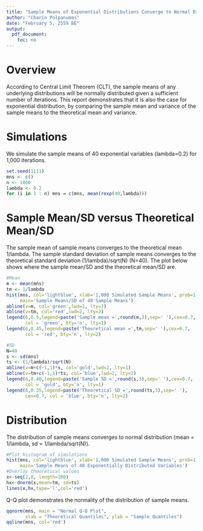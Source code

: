 ```yaml
---
title: "Sample Means of Exponential Distributions Converge to Normal Distribution"
author: "Charin Polpanumas"
date: "February 5, 2559 BE"
output:
  pdf_document:
    toc: no
---
```


# Overview
According to Central Limit Theorem (CLT), the sample means of any underlying distributions will be normally distributed given a sufficient number of iterations. This report demonstrates that it is also the case for exponential distribution, by comparing the sample mean and variance of the sample means to the theoretical mean and variance.

# Simulations
We simulate the sample means of 40 exponential variables (lambda=0.2) for 1,000 iterations.
```r
set.seed(1111)
mns <- c()
n <- 1000
lambda <- 0.2
for (i in 1 : n) mns = c(mns, mean(rexp(40,lambda)))
```

# Sample Mean/SD versus Theoretical Mean/SD
The sample mean of sample means converges to the theoretical mean 1/lambda. The sample standard deviation of sample means converges to the theoretical standard deviation (1/lambda)/sqrt(N) (N=40). The plot below shows where the sample mean/SD and the theoretical mean/SD are. 
```r
#Mean
m <- mean(mns)
tm <- 1/lambda
hist(mns, col='lightblue', xlab='1,000 Simulated Sample Means', prob=1,
     main='Sample Means/SD of 40 Sample Means')
abline(v=m, col='green',lwd=2, lty=1)
abline(v=tm, col='red',lwd=2, lty=2)
legend(6,0.5,legend=paste('Sample mean =',round(m,3),sep=' '),cex=0.7, 
       col = 'green', bty='n', lty=1)
legend(6,0.45,legend=paste('Theoretical mean =',tm,sep=' '),cex=0.7, 
       col = 'red', bty='n', lty=2)

#SD
N=40
s <- sd(mns)
ts <- (1/lambda)/sqrt(N)
abline(v=m+c(-1,1)*s, col='gold',lwd=2, lty=1)
abline(v=tm+c(-1,1)*ts, col='blue',lwd=2, lty=2)
legend(6,0.40,legend=paste('Sample SD =',round(s,3),sep=' '),cex=0.7, 
       col = 'gold', bty='n', lty=1)
legend(6,0.35,legend=paste('Theoretical SD =',round(ts,3),sep=' '),
       cex=0.7, col = 'blue', bty='n', lty=2)
```

# Distribution
The distribution of sample means converges to normal distribution (mean = 1/lambda, sd = 1/lambda/sqrt(N)).
```r
#Plot histogram of simulations
hist(mns, col='lightblue', xlab='1,000 Simulated Sample Means', prob=1,
     main='Sample Means of 40 Exponentially Distributed Variables')
#Overlay theoretical values
x<-seq(2,8, length=100)
hx<-dnorm(x,mean=tm, sd=ts)
lines(x,hx,type='l',col='red')
```
Q-Q plot demonstrates the normality of the distribution of sample means.
```r
qqnorm(mns, main = "Normal Q-Q Plot",
       xlab = "Theoretical Quantiles", ylab = "Sample Quantiles")
qqline(mns, col='red')
```